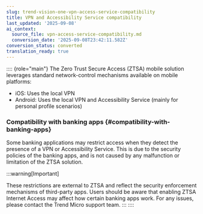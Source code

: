 ```yaml
---
slug: trend-vision-one-vpn-access-service-compatibility
title: VPN and Accessibility Service compatibility
last_updated: '2025-09-08'
ai_context:
  source_file: vpn-access-service-compatibility.md
  conversion_date: '2025-09-08T23:42:11.582Z'
conversion_status: converted
translation_ready: true
---
```


:::: {role="main"}
The Zero Trust Secure Access (ZTSA) mobile solution leverages standard network-control mechanisms available on mobile platforms:

- iOS: Uses the local VPN
- Android: Uses the local VPN and Accessibility Service (mainly for personal profile scenarios)

### Compatibility with banking apps {#compatibility-with-banking-apps}

Some banking applications may restrict access when they detect the presence of a VPN or Accessibility Service. This is due to the security policies of the banking apps, and is not caused by any malfunction or limitation of the ZTSA solution.

:::warning[Important]

These restrictions are external to ZTSA and reflect the security enforcement mechanisms of third-party apps. Users should be aware that enabling ZTSA Internet Access may affect how certain banking apps work. For any issues, please contact the Trend Micro support team.
:::
::::
